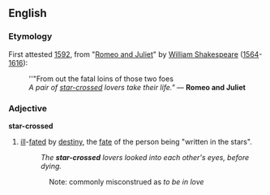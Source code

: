 {{wikipedia}}

==English==
===Etymology===
First attested [[w:1592|1592]], from "[[w:Romeo and Juliet|Romeo and Juliet]]" by [[w:William Shakespeare|William Shakespeare]] ([[w:1564|1564]]-[[w:1616|1616]]):
:''"From out the fatal loins of those two foes
:''A pair of [[star-crossed]] lovers take their life."'' &mdash; '''Romeo and Juliet'''

===Adjective===
'''star-crossed'''
#[[ill]]-[[fated]] by [[destiny]], the [[fate]] of the person being "written in the stars".
#:''The '''star-crossed''' lovers looked into each other's eyes, before dying.''
::Note: commonly misconstrued as ''to be in love''